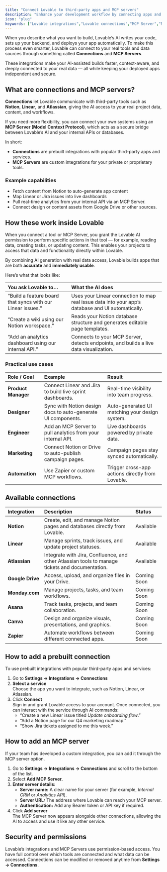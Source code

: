 ```yaml
---
title: "Connect Lovable to third-party apps and MCP servers"
description: "Enhance your development workflow by connecting apps and custom MCP Servers to Lovable"
icon: "plug"
keywords: ["Lovable integrations","Lovable connections","MCP Server","Model Context Protocol","AI workspace automation","Notion","Linear","Jira","Atlassian","custom AI integrations","AI tools for productivity"]
---
```


When you describe what you want to build, Lovable’s AI writes your code, sets up your backend, and deploys your app automatically. To make this process even smarter, Lovable can connect to your real tools and data sources through something called **Connections** and **MCP Servers**.

These integrations make your AI-assisted builds faster, context-aware, and deeply connected to your real data — all while keeping your deployed apps independent and secure.

## What are connections and MCP servers?

**Connections** let Lovable communicate with third-party tools such as **Notion**, **Linear**, and **Atlassian**, giving the AI access to your real project data, content, and workflows.

If you need more flexibility, you can connect your own systems using an **MCP Server (Model Context Protocol)**, which acts as a secure bridge between Lovable’s AI and your internal APIs or databases.

In short:

- **Connections** are prebuilt integrations with popular third-party apps and services.
- **MCP Servers** are custom integrations for your private or proprietary tools.

### Example capabilities

- Fetch content from Notion to auto-generate app content
- Map Linear or Jira issues into live dashboards
- Pull real-time analytics from your internal API via an MCP Server.
- Connect design or content assets from Google Drive or other sources.

## How these work inside Lovable

When you connect a tool or MCP Server, you grant the Lovable AI permission to perform specific actions in that tool — for example, reading data, creating tasks, or updating content. This enables your projects to access that data and functionality directly within Lovable.

By combining AI generation with real data access, Lovable builds apps that are both **accurate** and **immediately usable**.

Here’s what that looks like:

| **You ask Lovable to…**                                    | **What the AI does**                                                                              |
| :--------------------------------------------------------- | :------------------------------------------------------------------------------------------------ |
| “Build a feature board that syncs with our Linear issues.” | Uses your Linear connection to map real issue data into your app’s database and UI automatically. |
| “Create a wiki using our Notion workspace.”                | Reads your Notion database structure and generates editable page templates.                       |
| “Add an analytics dashboard using our internal API.”       | Connects to your MCP Server, detects endpoints, and builds a live data visualization.             |

### Practical use cases

| Role / Goal         | Example                                                      | Result                                           |
| :------------------ | :----------------------------------------------------------- | :----------------------------------------------- |
| **Product Manager** | Connect Linear and Jira to build live sprint dashboards.     | Real-time visibility into team progress.         |
| **Designer**        | Sync with Notion design docs to auto-generate UI components. | Auto-generated UI matching your design system.   |
| **Engineer**        | Add an MCP Server to pull analytics from your internal API.  | Live dashboards powered by private data.         |
| **Marketing**       | Connect Notion or Drive to auto-publish campaign pages.      | Campaign pages stay synced automatically.        |
| **Automation**      | Use Zapier or custom MCP workflows.                          | Trigger cross-app actions directly from Lovable. |

## Available connections

| Integration      | Description                                                                                     | Status      |
| :--------------- | :---------------------------------------------------------------------------------------------- | :---------- |
| **Notion**       | Create, edit, and manage Notion pages and databases directly from Lovable.                      | Available   |
| **Linear**       | Manage sprints, track issues, and update project statuses.                                      | Available   |
| **Atlassian**    | Integrate with Jira, Confluence, and other Atlassian tools to manage tickets and documentation. | Available   |
| **Google Drive** | Access, upload, and organize files in your Drive.                                               | Coming Soon |
| **Monday.com**   | Manage projects, tasks, and team workflows.                                                     | Coming Soon |
| **Asana**        | Track tasks, projects, and team collaboration.                                                  | Coming Soon |
| **Canva**        | Design and organize visuals, presentations, and graphics.                                       | Coming Soon |
| **Zapier**       | Automate workflows between different connected apps.                                            | Coming Soon |

## How to add a prebuilt connection

To use prebuilt integrations with popular third-party apps and services:

1. Go to **Settings → Integrations → Connections**
2. **Select a service**\
   Choose the app you want to integrate, such as Notion, Linear, or Atlassian.
3. Click **Connect**\
   Sign in and grant Lovable access to your account. Once connected, you can interact with the service through AI commands:
   - “Create a new Linear issue titled _Update onboarding flow_.”
   - “Add a Notion page for our Q4 marketing roadmap.”
   - “Show Jira tickets assigned to me this week.”

## How to add an MCP server

If your team has developed a custom integration, you can add it through the MCP server option.

1. Go to **Settings → Integrations → Connections** and scroll to the bottom of the list.
2. Select **Add MCP Server.**  
3. **Enter server details:**
   - **Server name:** A clear name for your server (for example, _Internal CRM_ or _Analytics API_).
   - **Server URL:** The address where Lovable can reach your MCP server.
   - **Authentication:** Add any Bearer token or API key if required.
6. Click **Add server** \
   The MCP Server now appears alongside other connections, allowing the AI to access and use it like any other service.

## **Security and permissions**

Lovable’s integrations and MCP Servers use permission-based access. You have full control over which tools are connected and what data can be accessed. Connections can be modified or removed anytime from **Settings → Connections**.